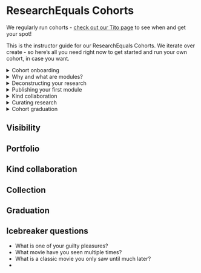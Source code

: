 # ResearchEquals Cohorts

:::{.callout-tip}
We regularly run cohorts - [check out our Tito page](https://ti.to/libscie) to see when and get your spot!
:::

This is the instructor guide for our ResearchEquals Cohorts. We iterate over create - so here's all you need right now to get started and run your own cohort, in case you want.

<details>
    <summary>Cohort onboarding</summary>

- Welcome [00:00 - 00:15]
    - Welcome on this journey of publishing your research differently [00:00 - 00:03]
        - We will be discovering how to publish your research differently, and how to curate research differently.
        - This is a safe space to learn, so I encourage questions and feedback, no matter how obvious it might feel.
    - This session will be recorded! 🔴
    - Short intro instructor [00:03-00:05]
        - I’m Chris Hartgerink, founder of ResearchEquals and a researcher myself. I did my PhD in statistics, and am happy to now be working on sustainable alternatives in research that make our lives easier.
        - ResearchEquals is one such project and I am thankful that you lot are making the time to join here!
- Goals [00:05 - 00:07]
    - The goal of the cohort is provide a safe learning environment around modular publishing. What is it? Why is it? How does it work?
    - Together we’ll learn how to publish the research process instead of the results alone
    - We’re also here, together, to create connection and community, so we don’t have to go at it alone.
- Code of Conduct [00:07 - 00:10 - Vinodh Ilangovan]
- Structure [00:10 - 00:15]
    - Mon - Thu
    - Meet in Zoom
    - Chat in Discord
    - There may be additional materials before the cohort calls for you to go through, which we’ll always keep time effective.
    - At the end of the cohort, everybody who completed the course will receive a digital certificate.
- Short introductions [00:15 - 00:30 - Chris]
    - Getting the hang of whiteboards
        - Where is everyone from
    - Introduce yourself
        - ~2min each
            - Who are you
            - Research interest
            - What’s your guilty pleasure
        - Others make sticky notes
    - To make an account on ResearchEquals if they haven’t already
    - Getting the hang of Discord [00:30 - 00:35 - Chris]
- Closing
    - On Thursday, same time, we will discuss modules in-depth, and

</details>

<details>
    <summary>Why and what are modules?</summary>

- Welcome
    - [Icebreaker]
    - Recap
        - In our first call, we got to know each other a bit.
        - For this call, you prepared by watching a short video on the idea of publishing the research process. You learned about selective publishing, and how altering predictions based on results may be a result from the article format.
        - You now know that research modules are comparable to research steps.
    - Today's goal: Understand single modules and what goes into a module.
- Do you feel like published research in your field showcases the way research is actually done?
    - Where could it improve?
- What research steps are often overlooked in your field?
- Demo ResearchEquals
- Exercise
    - [ ] Think about your most recent research project. What is the latest step you took? What are the outputs/files you created from this?
    - [ ] Create your own draft module
    - [ ] Go through the module types - are there any steps you are already missing?
- Reportback from exercise
    - What's your first impressions of research modules?
- Recap of today
    - We learned how to create our first module, and what has to be included for each module.
    - We also learned what optional information 
- Today we learned about individual steps in the research process. 
    - Next time we'll talk more about how those steps combine into an entire research journey. 
    - For the next call, take a few minutes to write down the steps involved in your research. 
</details>

<details>
    <summary>Deconstructing your research</summary>

- What's the added value in knowing the journey?

</details>


<details>
    <summary>Publishing your first module</summary>


</details>

<details>
    <summary>Kind collaboration</summary>


</details>
 

<details>
    <summary>Curating research</summary>


</details>

<details>
    <summary>Cohort graduation</summary>


</details>


## Visibility

## Portfolio

## Kind collaboration

## Collection

## Graduation

## Icebreaker questions

- What is one of your guilty pleasures?
- What movie have you seen multiple times?
- What is a classic movie you only saw until much later?
- 